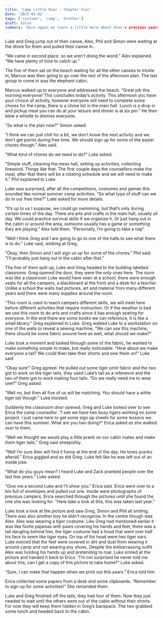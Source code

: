 ```yaml
---
title: 'Camp Little Roar - Chapter Four'
date: '2022-01-02'
tags: ['costume', 'camp', 'brother']
draft: false
summary: 'Once again we learn a little more about Alex's previous years at camp.  Luke and Greg have also setup a new prank for their cabin mates, they just need to find the right time to do it.'
---
```


Luke and Greg jump out of their canoe, Alex, Phil and Simon were waiting at the shore for them and pulled their canoe in.

“We came in second place, so we aren’t doing the worst.” Alex explained.  “We have plenty of time to catch up.”

The five of them sat on the beach waiting for all the other canoes to trickle in, Marcus was then going to go over the rest of the afternoon plan.  The last group to come in was the elephant cabin.

Marcus walked up to everyone and addressed the beach.  “Great job this morning everyone\!  This concludes today’s activity.  This afternoon you have your choice of activity, however everyone will need to complete some chores for the camp, there is a chore list in the main hall.  Lunch is a drop in and pickup meal you can do at your leisure and dinner is at six pm.”  He then blew a whistle to dismiss everyone.

“So what is the plan now?” Simon asked.

“I think we can just chill for a bit, we don’t know the next activity and we don’t get points during free time.  We should sign up for some of the easier chores though.” Alex said.

“What kind of chores do we need to do?” Luke asked.

“Simple stuff, cleaning the mess hall, setting up activities, collecting firewood. Things like that.  The first couple days the counsellors make the meal, after that there will be a rotating schedule and we will need to make it.” Phil explained to Luke.

Luke was surprised, after all the competitions, costumes and games this sounded like normal summer camp activities.  “So what type of stuff can we do in our free time?” Luke asked for more details.

“It’s up to us I suppose, we could go swimming, but that’s only during certain times of the day.  There are arts and crafts in the main hall, usually all day.  We could practice survival skills if we organize it. Or just hang out in the cabin or around the area, someone usually has a game or something they are playing.” Alex told them.  “Personally, I’m going to take a nap”

“Well I think Greg and I are going to go to one of the halls to see what there is to do.” Luke said, winking at Greg.

“Okay, then Simon and I will sign us up for some of the chores.” Phil said.  “I’ll probably just hang out in the cabin after that.”

The five of them split up, Luke and Greg headed to the building labelled classroom.  Greg opened the door, they were the only ones here.  The room was like a classroom Luke would have seen at a school, there were enough seats for all the campers, a blackboard at the front and a desk for a teacher.  Unlike a school the walls had pictures, art and material from many different years and there were many supplies around the room.

“This room is used to teach campers different skills, we will meet here before different activities that require instruction.  Or if the weather is bad we use this room to do arts and crafts since it has enough seating for everyone.  In the end there are some books we can reference, it is like a small library.” Greg explained to Luke.  Greg walked Luke to a workstation on one of the walls to reveal a sewing machine.  “We can use this machine, there should be some fabric around here as well, what should we make?”

Luke took a moment and looked through some of the fabric, he wanted to make something simple to make, but really noticeable.  “How about we make everyone a tail? We could then take their shorts and sew them on\!” Luke said

“Okay sure\!” Greg agreed. He pulled out some tiger print fabric and the two got to work on the tiger tails, they used Luke’s tail as a reference and the two of them got to work making four tails.  “Do we really need me to wear one?” Greg asked.

“Well no, but then all five of us will be matching.  You should have a white tiger tail though.”  Luke insisted.

Suddenly the classroom door opened, Greg and Luke looked over to see Erica the camp counsellor.  “I see we have two busy tigers working on some project.  I just came here to get some sign up sheets for some lessons we can have this summer.  What are you two doing?” Erica asked as she walked over to them.

“Well we thought we would play a little prank on our cabin mates and make them tiger tails.” Greg said sheepishly.

“Well I’m sure Alex will find it funny at the end of the day. He loves pranks afterall.” Erica giggled and so did Greg.  Luke felt like he was left out of an inside joke.

“What do you guys mean? I heard Luke and Zack pranked people over the last few years.” Luke asked.

“Give me a second Luke and I’ll show you.” Erica said.  Erica went over to a bin full of envelopes and pulled out one.  Inside were photographs of previous campers.  Erica searched through the pictures until she found the one she was looking for.  “Here take a look at this, this was taken last year.”

Luke took a look at the picture and saw Greg, Simon and Phil all smiling.  There was also another boy he didn’t recognize.  In the centre though was Alex.  Alex was wearing a tiger costume.  Like Greg had mentioned earlier it was like footie pajamas with paws covering his hands and feet, there was a tail dangling behind him, the tiger costume had a hood that went over half his face to seem like tiger eyes.  On top of his head were two tiger ears.  Luke noticed that the feet were covered in dirt and dust from wearing it around camp and not wearing any shoes.  Despite the embarrassing outfit Alex was holding his hands up and pretending to roar.  Luke smiled at the picture and handed it back to Erica. “I’m not surprised he never told me about this, can I get a copy of this picture to take home?” Luke asked.

“Sure, I can make that happen when we print out this years.” Erica told him

Erica collected some papers from a desk and some clipboards.  “Remember to sign up for some activities\!” She remanded them.

Luke and Greg finished off the tails, they had four of them. Now they just needed to wait until the others were out of the cabin without their shorts.  For now they will keep them hidden in Greg’s backpack.  The two grabbed some lunch and headed back to the cabin.
